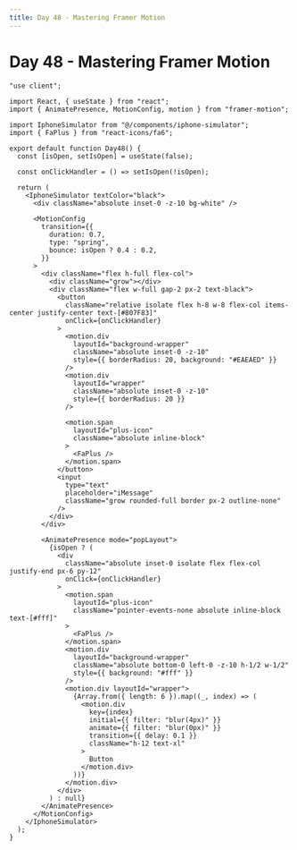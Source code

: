 ```yaml
---
title: Day 48 - Mastering Framer Motion
---
```


# Day 48 - Mastering Framer Motion

<Tabs id="day-48">

<Tab label="Preview">

<ComponentPreview name="framer-motion-day-48" />

</Tab>

<Tab label="Code">

```tsx title="components/day-48.tsx" showLineNumbers
"use client";

import React, { useState } from "react";
import { AnimatePresence, MotionConfig, motion } from "framer-motion";

import IphoneSimulator from "@/components/iphone-simulator";
import { FaPlus } from "react-icons/fa6";

export default function Day48() {
  const [isOpen, setIsOpen] = useState(false);

  const onClickHandler = () => setIsOpen(!isOpen);

  return (
    <IphoneSimulator textColor="black">
      <div className="absolute inset-0 -z-10 bg-white" />

      <MotionConfig
        transition={{
          duration: 0.7,
          type: "spring",
          bounce: isOpen ? 0.4 : 0.2,
        }}
      >
        <div className="flex h-full flex-col">
          <div className="grow"></div>
          <div className="flex w-full gap-2 px-2 text-black">
            <button
              className="relative isolate flex h-8 w-8 flex-col items-center justify-center text-[#807F83]"
              onClick={onClickHandler}
            >
              <motion.div
                layoutId="background-wrapper"
                className="absolute inset-0 -z-10"
                style={{ borderRadius: 20, background: "#EAEAED" }}
              />
              <motion.div
                layoutId="wrapper"
                className="absolute inset-0 -z-10"
                style={{ borderRadius: 20 }}
              />

              <motion.span
                layoutId="plus-icon"
                className="absolute inline-block"
              >
                <FaPlus />
              </motion.span>
            </button>
            <input
              type="text"
              placeholder="iMessage"
              className="grow rounded-full border px-2 outline-none"
            />
          </div>
        </div>

        <AnimatePresence mode="popLayout">
          {isOpen ? (
            <div
              className="absolute inset-0 isolate flex flex-col justify-end px-6 py-12"
              onClick={onClickHandler}
            >
              <motion.span
                layoutId="plus-icon"
                className="pointer-events-none absolute inline-block text-[#fff]"
              >
                <FaPlus />
              </motion.span>
              <motion.div
                layoutId="background-wrapper"
                className="absolute bottom-0 left-0 -z-10 h-1/2 w-1/2"
                style={{ background: "#fff" }}
              />
              <motion.div layoutId="wrapper">
                {Array.from({ length: 6 }).map((_, index) => (
                  <motion.div
                    key={index}
                    initial={{ filter: "blur(4px)" }}
                    animate={{ filter: "blur(0px)" }}
                    transition={{ delay: 0.1 }}
                    className="h-12 text-xl"
                  >
                    Button
                  </motion.div>
                ))}
              </motion.div>
            </div>
          ) : null}
        </AnimatePresence>
      </MotionConfig>
    </IphoneSimulator>
  );
}
```

</Tab>

</Tabs>